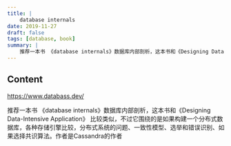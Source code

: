 ```yaml
---
title: |
    database internals
date: 2019-11-27
draft: false
tags: [database, book]
summary: |
    推荐一本书 《database internals》数据库内部剖析，这本书和《Designing Data-Intensive Application》 比较类似，不过它围绕的是如果构建一个分布式数据库，各种存储引擎比较，分布式系统的问题、一致性模型、选举和错误识别、如果选择共识算法。作者是Cassandra的作者
---
```


## Content

https://www.databass.dev/

推荐一本书 《database internals》数据库内部剖析，这本书和《Designing Data-Intensive Application》 比较类似，不过它围绕的是如果构建一个分布式数据库，各种存储引擎比较，分布式系统的问题、一致性模型、选举和错误识别、如果选择共识算法。作者是Cassandra的作者
